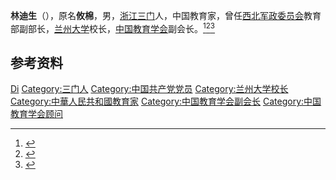 '''林迪生'''（{{bd|1903年||1997年|}}），原名'''攸棉'''，男，[[浙江|浙江]][[三门县|三门]]人，中国教育家，曾任[[西北军政委员会|西北军政委员会]]教育部副部长，[[兰州大学|兰州大学]]校长，[[中国教育学会|中国教育学会]]副会长。<ref>{{Cite web|title=[兰州大学报]萃英大先生——教育家林迪生|url=http://news.lzu.edu.cn/c/201904/55523.html|accessdate=2020-12-14|work=兰州大学新闻网|archive-date=2019-05-09|archive-url=https://web.archive.org/web/20190509203023/http://news.lzu.edu.cn/c/201904/55523.html|dead-url=no}}</ref><ref>{{Cite book|title=中华当代文化名人大辞典|author=张品兴, 殷登祥, 陈有进等主编|publisher=中国广播电视出版社|year=1992|isbn=9787504315137|location=北京|pages=}}</ref><ref>{{Cite book|title=甘肃大辞典|author=郭方忠, 张克复, 吕靖华主编|publisher=甘肃文化出版社|year=2000|isbn=|location=兰州|pages=}}</ref>

== 参考资料 ==
{{reflist}}

{{中国人物小作品}}
{{兰州大学}}
{{Navboxes
| title  = 林迪生在[[中国教育学会|中国教育学会]]的职务
| list1  =
{{中国教育学会第一届理事会}}
{{中国教育学会第二届理事会}}
{{中国教育学会第三届理事会}}
}}

{{Authority control}}
{{DEFAULTSORT:Lin林}}
[[Category:林姓|Di]]
[[Category:三门人|Category:三门人]]
[[Category:中国共产党党员|Category:中国共产党党员]]
[[Category:兰州大学校长|Category:兰州大学校长]]
[[Category:中華人民共和國教育家|Category:中華人民共和國教育家]]
[[Category:中国教育学会副会长|Category:中国教育学会副会长]]
[[Category:中国教育学会顾问|Category:中国教育学会顾问]]